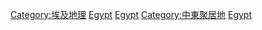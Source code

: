 [[Category:埃及地理|Category:埃及地理]]
[[Category:各國聚居地|Egypt]]
[[Category:亞洲各國聚居地|Egypt]]
[[Category:中東聚居地|Category:中東聚居地]]
[[Category:非洲各國聚居地|Egypt]]